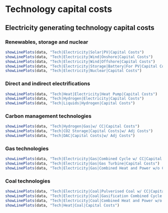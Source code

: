# Technology capital costs

## Electricity generating technology capital costs
### Renewables, storage and nuclear
```r
showLinePlots(data, "Tech|Electricity|Solar|PV|Capital Costs")
showLinePlots(data, "Tech|Electricity|Wind|Onshore|Capital Costs")
showLinePlots(data, "Tech|Electricity|Wind|Offshore|Capital Costs")
showLinePlots(data, "Tech|Electricity|Storage|Battery|For PV|Capital Costs")
showLinePlots(data, "Tech|Electricity|Nuclear|Capital Costs")
```

### Direct and indirect electrifications
```r
showLinePlots(data, "Tech|Heat|Electricity|Heat Pump|Capital Costs")
showLinePlots(data, "Tech|Hydrogen|Electricity|Capital Costs")
showLinePlots(data, "Tech|Liquids|Hydrogen|Capital Costs")
```

### Carbon management technologies
```r
showLinePlots(data, "Tech|Hydrogen|Gas|w/ CC|Capital Costs")
showLinePlots(data, "Tech|CO2 Storage|Capital Costs|w/ Adj Costs")
showLinePlots(data, "Tech|DAC|Capital Costs|w/ Adj Costs")
```


### Gas technologies
```r
showLinePlots(data, "Tech|Electricity|Gas|Combined Cycle w/ CC|Capital Costs")
showLinePlots(data, "Tech|Electricity|Gas|Gas Turbine|Capital Costs")
showLinePlots(data, "Tech|Electricity|Gas|Combined Heat and Power w/o CC|Capital Costs")
```


### Coal technologies
```r
showLinePlots(data, "Tech|Electricity|Coal|Pulverised Coal w/ CC|Capital Costs")
showLinePlots(data, "Tech|Electricity|Coal|Gasification Combined Cycle w/o CC|Capital Costs")
showLinePlots(data, "Tech|Electricity|Coal|Combined Heat and Power w/o CC|Capital Costs")
showLinePlots(data, "Tech|Heat|Coal|Capital Costs")
```


